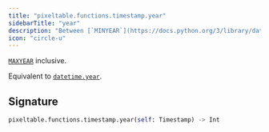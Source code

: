 ```yaml
---
title: "pixeltable.functions.timestamp.year"
sidebarTitle: "year"
description: "Between [`MINYEAR`](https://docs.python.org/3/library/datetime.html#datetime.MINYEAR) and"
icon: "circle-u"
---
```

[`MAXYEAR`](https://docs.python.org/3/library/datetime.html#datetime.MAXYEAR) inclusive.

Equivalent to [`datetime.year`](https://docs.python.org/3/library/datetime.html#datetime.datetime.year).


## Signature

```python
pixeltable.functions.timestamp.year(self: Timestamp) -> Int
```

